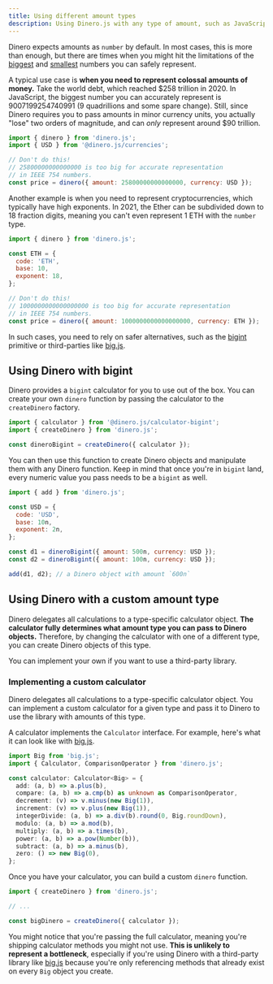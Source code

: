 ```yaml
---
title: Using different amount types
description: Using Dinero.js with any type of amount, such as JavaScript bigints or third-party arbitrary-precision libraries.
---
```


Dinero expects amounts as `number` by default. In most cases, this is more than enough, but there are times when you might hit the limitations of the [biggest](https://developer.mozilla.org/en-US/docs/Web/JavaScript/Reference/Global_Objects/Number/MAX_SAFE_INTEGER) and [smallest](https://developer.mozilla.org/en-US/docs/Web/JavaScript/Reference/Global_Objects/Number/MIN_SAFE_INTEGER) numbers you can safely represent.

A typical use case is **when you need to represent colossal amounts of money.** Take the world debt, which reached $258 trillion in 2020. In JavaScript, the biggest number you can accurately represent is 9007199254740991 (9 quadrillions and some spare change). Still, since Dinero requires you to pass amounts in minor currency units, you actually "lose" two orders of magnitude, and can *only* represent around $90 trillion.

```js
import { dinero } from 'dinero.js';
import { USD } from '@dinero.js/currencies';

// Don't do this!
// 25800000000000000 is too big for accurate representation
// in IEEE 754 numbers.
const price = dinero({ amount: 25800000000000000, currency: USD });
```

Another example is when you need to represent cryptocurrencies, which typically have high exponents. In 2021, the Ether can be subdivided down to 18 fraction digits, meaning you can't even represent 1 ETH with the `number` type.

```js
import { dinero } from 'dinero.js';

const ETH = {
  code: 'ETH',
  base: 10,
  exponent: 18,
};

// Don't do this!
// 1000000000000000000 is too big for accurate representation
// in IEEE 754 numbers.
const price = dinero({ amount: 1000000000000000000, currency: ETH });
```

In such cases, you need to rely on safer alternatives, such as the [bigint](https://developer.mozilla.org/en-US/docs/Web/JavaScript/Reference/Global_Objects/BigInt) primitive or third-parties like [big.js](https://github.com/MikeMcl/big.js).

## Using Dinero with bigint

Dinero provides a `bigint` calculator for you to use out of the box. You can create your own `dinero` function by passing the calculator to the `createDinero` factory.

```js
import { calculator } from '@dinero.js/calculator-bigint';
import { createDinero } from 'dinero.js';

const dineroBigint = createDinero({ calculator });
```

You can then use this function to create Dinero objects and manipulate them with any Dinero function. Keep in mind that once you're in `bigint` land, every numeric value you pass needs to be a `bigint` as well.

```js
import { add } from 'dinero.js';

const USD = {
  code: 'USD',
  base: 10n,
  exponent: 2n,
};

const d1 = dineroBigint({ amount: 500n, currency: USD });
const d2 = dineroBigint({ amount: 100n, currency: USD });

add(d1, d2); // a Dinero object with amount `600n`
```

## Using Dinero with a custom amount type

Dinero delegates all calculations to a type-specific calculator object. **The calculator fully determines what amount type you can pass to Dinero objects.** Therefore, by changing the calculator with one of a different type, you can create Dinero objects of this type.

You can implement your own if you want to use a third-party library.

### Implementing a custom calculator

Dinero delegates all calculations to a type-specific calculator object. You can implement a custom calculator for a given type and pass it to Dinero to use the library with amounts of this type.

A calculator implements the `Calculator` interface. For example, here's what it can look like with [big.js](https://github.com/MikeMcl/big.js).

```ts
import Big from 'big.js';
import { Calculator, ComparisonOperator } from 'dinero.js';

const calculator: Calculator<Big> = {
  add: (a, b) => a.plus(b),
  compare: (a, b) => a.cmp(b) as unknown as ComparisonOperator,
  decrement: (v) => v.minus(new Big(1)),
  increment: (v) => v.plus(new Big(1)),
  integerDivide: (a, b) => a.div(b).round(0, Big.roundDown),
  modulo: (a, b) => a.mod(b),
  multiply: (a, b) => a.times(b),
  power: (a, b) => a.pow(Number(b)),
  subtract: (a, b) => a.minus(b),
  zero: () => new Big(0),
};
```

Once you have your calculator, you can build a custom `dinero` function.

```js
import { createDinero } from 'dinero.js';

// ...

const bigDinero = createDinero({ calculator });
```

You might notice that you're passing the full calculator, meaning you're shipping calculator methods you might not use. **This is unlikely to represent a bottleneck**, especially if you're using Dinero with a third-party library like [big.js](https://github.com/MikeMcl/big.js) because you're only referencing methods that already exist on every `Big` object you create.
